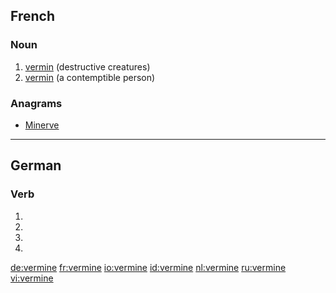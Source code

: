 ==French==

===Noun===
{{fr-noun-unc|f}}

# [[vermin]] (destructive creatures)
# [[vermin]] (a contemptible person)

===Anagrams===
* [[Minerve#French|Minerve]]

----

==German==

===Verb===
{{infl|de}}

# {{de-verb form of|verminen|1|s|g}}
# {{de-verb form of|verminen|1|s|k1}}
# {{de-verb form of|verminen|3|s|k1}}
# {{de-verb form of|verminen|i|s}}

[[de:vermine]]
[[fr:vermine]]
[[io:vermine]]
[[id:vermine]]
[[nl:vermine]]
[[ru:vermine]]
[[vi:vermine]]